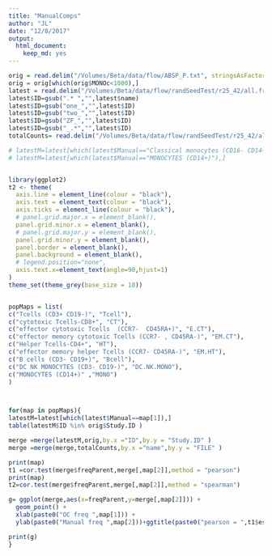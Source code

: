 ```yaml
---
title: "ManualComps"
author: "JL"
date: "12/8/2017"
output: 
  html_document: 
    keep_md: yes
---
```


```r
orig = read.delim("/Volumes/Beta/data/flow/ABSP_P.txt", stringsAsFactors = FALSE)
orig = orig[which(orig$MONOc<1000),]
latest = read.delim("/Volumes/Beta/data/flow/randSeedTest/r25_42/all.freq.metrics.txt", stringsAsFactors = FALSE)
latest$ID=gsub(".* ","",latest$name)
latest$ID=gsub("one_","",latest$ID)
latest$ID=gsub("two_","",latest$ID)
latest$ID=gsub("ZF_","",latest$ID)
latest$ID=gsub("_.*","",latest$ID)
totalCounts= read.delim("/Volumes/Beta/data/flow/randSeedTest/r25_42/all.totalCellCounts.metrics.txt", stringsAsFactors = FALSE)

# latestM=latest[which(latest$Manual=="Classical monocytes (CD16- CD14+)"),]
# latestM=latest[which(latest$Manual=="MONOCYTES (CD14+)"),]


library(ggplot2)
t2 <- theme(
  axis.line = element_line(colour = "black"),
  axis.text = element_text(colour = "black"),
  axis.ticks = element_line(colour = "black"),
  # panel.grid.major.x = element_blank(),
  panel.grid.minor.x = element_blank(),
  # panel.grid.major.y = element_blank(),
  panel.grid.minor.y = element_blank(),
  panel.border = element_blank(),
  panel.background = element_blank(),
  # legend.position="none",
  axis.text.x=element_text(angle=90,hjust=1)
)
theme_set(theme_grey(base_size = 18)) 


popMaps = list(
c("Tcells (CD3+ CD19-)", "Tcell"),
c("cytotoxic Tcells-CD8+", "CT"),
c("effector cytotoxic Tcells  (CCR7-  CD45RA+)", "E.CT"),
c("effector memory cytotoxic Tcells (CCR7- , CD45RA-)", "EM.CT"),
c("Helper Tcells-CD4+", "HT"),
c("effector memory helper Tcells (CCR7- CD45RA-)", "EM.HT"),
c("B cells (CD3- CD19+)", "Bcell"),
c("DC NK MONOCYTES (CD3- CD19-)", "DC.NK.MONO"),
c("MONOCYTES (CD14+)" ,"MONO")
)



for(map in popMaps){
latestM=latest[which(latest$Manual==map[1]),]
table(latestM$ID %in% orig$Study.ID )

merge =merge(latestM,orig,by.x ="ID",by.y = "Study.ID" )
merge =merge(merge,totalCounts,by.x ="name",by.y = "FILE" )

print(map)
t1 =cor.test(merge$freqParent,merge[,map[2]],method = "pearson")
print(map)
t2=cor.test(merge$freqParent,merge[,map[2]],method = "spearman")

g= ggplot(merge,aes(x=freqParent,y=merge[,map[2]])) +
  geom_point() +
  xlab(paste0("OC freq ",map[1])) +
  ylab(paste0("Manual freq ",map[2]))+ggtitle(paste0("pearson = ",t1$estimate, "\n spearman = ", t2$estimate ))

print(g)
}

```

